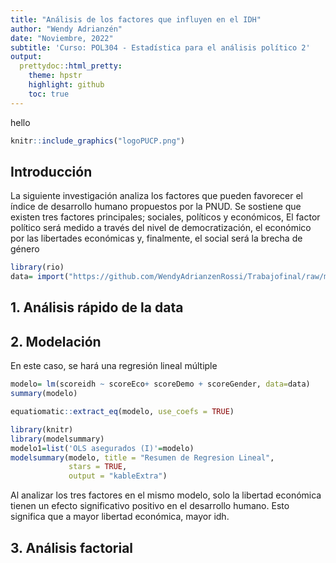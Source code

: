 ```yaml
---
title: "Análisis de los factores que influyen en el IDH"
author: "Wendy Adrianzén"
date: "Noviembre, 2022"
subtitle: 'Curso: POL304 - Estadística para el análisis político 2'
output:
  prettydoc::html_pretty:
    theme: hpstr
    highlight: github
    toc: true
---
```

hello

```r
knitr::include_graphics("logoPUCP.png") 
```

## Introducción

La siguiente investigación analiza los factores que pueden favorecer el índice de desarrollo humano propuestos por la PNUD. Se sostiene que existen tres factores principales; sociales, políticos y económicos, El factor político será medido a través del nivel de democratización, el económico por las libertades económicas y, finalmente, el social será la brecha de género

```r
library(rio)
data= import("https://github.com/WendyAdrianzenRossi/Trabajofinal/raw/main/datafinal.csv")
```

## 1. Análisis rápido de la data

## 2. Modelación
En este caso, se hará una regresión lineal múltiple

```r
modelo= lm(scoreidh ~ scoreEco+ scoreDemo + scoreGender, data=data) 
summary(modelo)
```

```r
equatiomatic::extract_eq(modelo, use_coefs = TRUE)
```

```r
library(knitr)
library(modelsummary)
modelo1=list('OLS asegurados (I)'=modelo)
modelsummary(modelo, title = "Resumen de Regresion Lineal",
             stars = TRUE,
             output = "kableExtra")
```

Al analizar los tres factores en el mismo modelo, solo la libertad económica tienen un efecto significativo positivo en el desarrollo humano. Esto significa que a mayor libertad económica, mayor idh.

## 3. Análisis factorial

